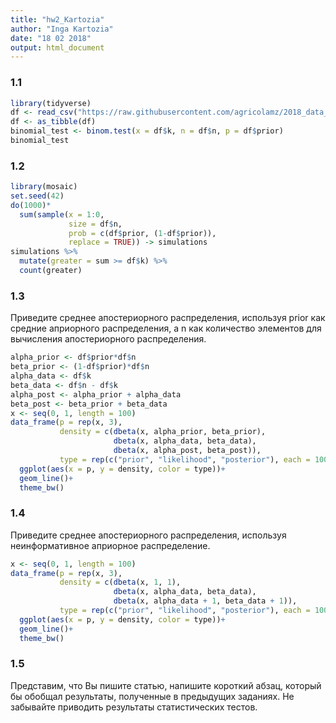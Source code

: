 ```yaml
---
title: "hw2_Kartozia"
author: "Inga Kartozia"
date: "18 02 2018"
output: html_document
---
```

### 1.1
``` r
library(tidyverse)
df <- read_csv("https://raw.githubusercontent.com/agricolamz/2018_data_analysis_for_linguists/master/data/students/kartozia/hw2_binomial/hw2_binomial.csv", col_names = TRUE)
df <- as_tibble(df)
binomial_test <- binom.test(x = df$k, n = df$n, p = df$prior)
binomial_test
```
### 1.2
``` r
library(mosaic)
set.seed(42)
do(1000)*
  sum(sample(x = 1:0, 
             size = df$n, 
             prob = c(df$prior, (1-df$prior)), 
             replace = TRUE)) -> simulations
simulations %>% 
  mutate(greater = sum >= df$k) %>% 
  count(greater)
```
### 1.3
Приведите среднее апостериорного распределения, используя prior
 как средние априорного распределения, а n
 как количество элементов для вычисления апостериорного распределения.
```r
alpha_prior <- df$prior*df$n
beta_prior <- (1-df$prior)*df$n
alpha_data <- df$k 
beta_data <- df$n - df$k
alpha_post <- alpha_prior + alpha_data
beta_post <- beta_prior + beta_data
x <- seq(0, 1, length = 100)
data_frame(p = rep(x, 3),
           density = c(dbeta(x, alpha_prior, beta_prior),
                       dbeta(x, alpha_data, beta_data),
                       dbeta(x, alpha_post, beta_post)),
           type = rep(c("prior", "likelihood", "posterior"), each = 100))%>% 
  ggplot(aes(x = p, y = density, color = type))+
  geom_line()+
  theme_bw()
```

### 1.4

Приведите среднее апостериорного распределения, используя неинформативное априорное распределение.
```r
x <- seq(0, 1, length = 100)
data_frame(p = rep(x, 3),
           density = c(dbeta(x, 1, 1),
                       dbeta(x, alpha_data, beta_data),
                       dbeta(x, alpha_data + 1, beta_data + 1)),
           type = rep(c("prior", "likelihood", "posterior"), each = 100))%>% 
  ggplot(aes(x = p, y = density, color = type))+
  geom_line()+
  theme_bw()
```
### 1.5

Представим, что Вы пишите статью, напишите короткий абзац, который бы обобщал результаты, полученные в предыдущих заданиях. Не забывайте приводить результаты статистических тестов.
```r
```
